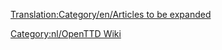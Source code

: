 [[Translation:Category/en/Articles to be expanded]]

{{en/Bilingual box| Nl
| ''Dit is een lijst van '''artikelen die moeten worden uitgebreid'''. Verwijs a.u.b. naar het artikel voor meer informatie.''<br/>''Artikelen met {{en/s|Uitbreiding/Nl}}, {{en/s|Aanzet/Nl}} of {{en/s|Incompleet/Nl}} templates komen automatisch hier te staan.''
| ''This is a list of '''articles that need to be expanded'''. Please refer to the article for more information.''<br/>''Articles with {{en/s|expand}}, {{en/s|stub}} and {{en/s|incomplete}} templates automatically go here.''}}

[[Category:nl/OpenTTD Wiki]]